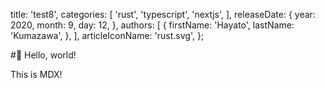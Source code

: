 
  title: 'test8',
  categories: [
    'rust',
    'typescript',
    'nextjs',
  ],
  releaseDate: {
    year: 2020,
    month: 9,
    day: 12,
  },
  authors: [
    {
      firstName: 'Hayato',
      lastName: 'Kumazawa',
    },
  ],
  articleIconName: 'rust.svg',
};

#:wave: Hello, world!

This is MDX!

